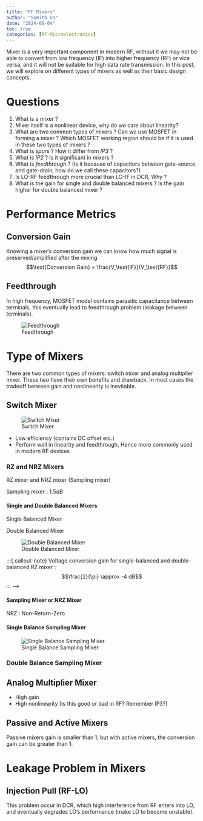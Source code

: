 ```yaml
---
title: "RF Mixers"
author: "Samith Va"
date: "2024-06-04"
toc: true
categories: [RF-Microelectronics]
---
```


Mixer is a very important component in modern RF, without it we may not be able to convert from low frequency (IF) into higher frequency (RF) or vice versa, and it will not be suitable for high data rate transmission. In this post, we will explore on different types of mixers as well as their basic design concepts. 

# Questions 

1. What is a mixer ? 
1. Mixer itself is a nonlinear device, why do we care about linearity?
2. What are two common types of mixers ? Can we use MOSFET in forming a mixer ? Which MOSFET working region should be if it is used in these two types of mixers ?
3. What is *spurs* ? How it differ from *IP3* ? 
4. What is *IP2* ? Is it significant in mixers ? 
5. What is *feedthrough* ? (Is it because of capacitors between gate-source and gate-drain, how do we call these capacitors?)
6. Is LO-RF feedthrough more crucial than LO-IF in DCR, Why ? 
7. What is the gain for single and double balanced mixers ? Is the gain higher for double balanced mixer ? 

# Performance Metrics

## Conversion Gain 

Knowing a mixer's conversion gain we can know how much signal is preserved/amplified after the mixing
$$\text{Conversion Gain} = \frac{V_\text{IF}}{V_\text{RF}}$$

## Feedthrough

In high frequency, MOSFET model contains parasitic capacitance between terminals, this eventually lead to feedthrough problem (leakage between terminals).

![Feedthrough](feedthrough.png)

# Type of Mixers

There are two common types of mixers: switch mixer and analog multiplier mixer. These two have their own benefits and drawback. In most cases the tradeoff between gain and nonlinearity is inevitable. 

## Switch Mixer

![Switch Mixer](switch_mixer.png)

- Low efficiency (contains DC offset etc.)
- Perform well in linearity and feedthrough, Hence more commonly used in modern RF devices

### RZ and NRZ Mixers

RZ mixer and NRZ mixer (Sampling mixer)

:::{.callout-note}
Sampling mixer : $1.5 dB$
:::

#### Single and Double Balanced Mixers

Single Balanced Mixer 


Double Balanced Mixer 

![Double Balanced Mixer](double_balanced.png)

:::{.callout-note}
Voltage conversion gain for single-balanced and double-balanced RZ mixer : $$\frac{2}{\pi} \approx -4 dB$$
::: -->

#### Sampling Mixer or NRZ Mixer

NRZ : Non-Return-Zero 

#### Single Balance Sampling Mixer

![Single Balance Sampling Mixer](single_balanced_sampling_mixer.png)

### Double Balance Sampling Mixer



## Analog Multiplier Mixer

- High gain 
- High nonlinearity (Is this good or bad in RF? Remember IP3?)

## Passive and Active Mixers

Passive mixers gain is smaller than 1, but with active mixers, the conversion gain can be greater than 1. 

# Leakage Problem in Mixers

## Injection Pull (RF-LO)

This problem occur in DCR, which high interference from RF enters into LO, and eventually degrades LO's performance (make LO to become unstable). 



